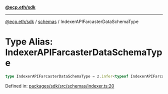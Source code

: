 [**@ecp.eth/sdk**](../../index.mdx)

***

[@ecp.eth/sdk](/sdk-reference/index.mdx) / [schemas](/sdk-reference/schemas/index.mdx) / IndexerAPIFarcasterDataSchemaType

# Type Alias: IndexerAPIFarcasterDataSchemaType

```ts
type IndexerAPIFarcasterDataSchemaType = z.infer<typeof IndexerAPIFarcasterDataSchema>;
```

Defined in: [packages/sdk/src/schemas/indexer.ts:20](https://github.com/ecp-eth/comments-monorepo/blob/main/packages/sdk/src/schemas/indexer.ts#L20)
